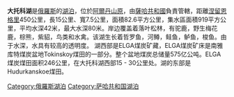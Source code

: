 '''大托科湖'''是[[俄羅斯|俄羅斯]]的[[湖泊|湖泊]]，位於[[阿爾丹山原|阿爾丹山原]]，由[[薩哈共和國|薩哈共和國]]負責管轄，距離[[涅留恩格里|涅留恩格里]]450公里，長15公里、寬7.5公里，面積82.6平方公里，集水區面積919平方公里，平均水深42米，最大水深80米。岸边覆盖着落叶松林，有驼鹿，野生梅花鹿，棕熊，紫貂，鸟类和水禽。该湖生长着哲罗鱼，河鳟，鲑鱼，鲈鱼，梭鱼。由于水深，水具有较高的透明度。
湖西部是ELGA煤炭矿藏，ELGA煤炭矿床是南雅库特煤炭盆地Tokinskoy煤田的一部分。整个盆地煤炭总储量575亿公吨。ELGA煤炭煤田面积246公里，在大托科湖西部15 - 30公里处。湖的东部是Hudurkanskoe煤田。

{{Russia-geo-stub}}
[[Category:俄羅斯湖泊|Category:俄羅斯湖泊]]
[[Category:萨哈共和国湖泊|Category:萨哈共和国湖泊]]